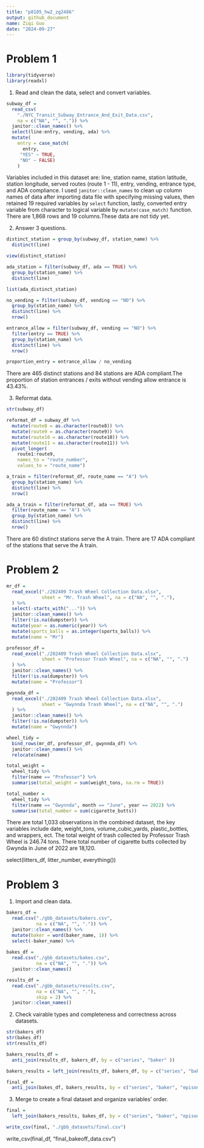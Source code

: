 ```yaml
---
title: "p8105_hw2_zg2486"
output: github_document
name: Ziqi Guo
date: "2024-09-27"
---
```


# Problem 1

```r
library(tidyverse)
library(readxl)
```

1. Read and clean the data, select and convert variables.
```r
subway_df = 
  read_csv(
    "./NYC_Transit_Subway_Entrance_And_Exit_Data.csv", 
    na = c("NA", "", ".")) %>% 
  janitor::clean_names() %>% 
  select(line:entry, vending, ada) %>% 
  mutate(
    entry = case_match(
      entry,
     "YES" ~ TRUE,
     "NO" ~ FALSE)
    ) 
```

Variables included in this dataset are: line, station name, station latitude, station longitude, served routes (route 1 - 11), entry, vending, entrance type, and ADA compliance. I used `janitor::clean_names` to clean up column names of data after importing data file with specifying missing values, then retained 19 required variables by `select` function, lastly, converted entry variable from character to logical variable by `mutate(case_match)` function. There are 1,868 rows and 19 columns.These data are not tidy yet.

2. Answer 3 questions.
```r
distinct_station = group_by(subway_df, station_name) %>% 
  distinct(line) 

view(distinct_station)

ada_station = filter(subway_df, ada == TRUE) %>% 
  group_by(station_name) %>% 
  distinct(line)

list(ada_distinct_station)

no_vending = filter(subway_df, vending == "NO") %>% 
  group_by(station_name) %>% 
  distinct(line) %>% 
  nrow()

entrance_allow = filter(subway_df, vending == "NO") %>% 
  filter(entry == TRUE) %>% 
  group_by(station_name) %>% 
  distinct(line) %>% 
  nrow()

proportion_entry = entrance_allow / no_vending
```
There are 465 distinct stations and 84 stations are ADA compliant.The proportion of station entrances / exits without vending allow entrance is 43.43%.

3. Reformat data.
```r
str(subway_df)

reformat_df = subway_df %>%
  mutate(route8 = as.character(route8)) %>% 
  mutate(route9 = as.character(route9)) %>% 
  mutate(route10 = as.character(route10)) %>% 
  mutate(route11 = as.character(route11)) %>% 
  pivot_longer(
    route1:route9,
    names_to = "route_number",
    values_to = "route_name")

a_train = filter(reformat_df, route_name == "A") %>% 
  group_by(station_name) %>% 
  distinct(line) %>% 
  nrow()

ada_a_train = filter(reformat_df, ada == TRUE) %>% 
  filter(route_name == "A") %>% 
  group_by(station_name) %>% 
  distinct(line) %>% 
  nrow()
```
There are 60 distinct stations serve the A train. There are 17 ADA compliant of the stations that serve the A train.



# Problem 2
```r
mr_df = 
  read_excel("./202409 Trash Wheel Collection Data.xlsx",
             sheet = "Mr. Trash Wheel", na = c("NA", "", "."),
  ) %>% 
  select(-starts_with("...")) %>% 
  janitor::clean_names() %>% 
  filter(!is.na(dumpster)) %>% 
  mutate(year = as.numeric(year)) %>% 
  mutate(sports_balls = as.integer(sports_balls)) %>% 
  mutate(name = "Mr") 

professor_df = 
  read_excel("./202409 Trash Wheel Collection Data.xlsx",
             sheet = "Professor Trash Wheel", na = c("NA", "", ".")
  ) %>% 
  janitor::clean_names() %>% 
  filter(!is.na(dumpster)) %>% 
  mutate(name = "Professor")

gwynnda_df = 
  read_excel("./202409 Trash Wheel Collection Data.xlsx",
             sheet = "Gwynnda Trash Wheel", na = c("NA", "", ".")
  ) %>% 
  janitor::clean_names() %>% 
  filter(!is.na(dumpster)) %>% 
  mutate(name = "Gwynnda")

wheel_tidy = 
  bind_rows(mr_df, professor_df, gwynnda_df) %>% 
  janitor::clean_names() %>% 
  relocate(name)

total_weight = 
  wheel_tidy %>% 
  filter(name == "Professor") %>% 
  summarise(total_weight = sum(weight_tons, na.rm = TRUE))

total_number = 
  wheel_tidy %>% 
  filter(name == "Gwynnda", month == "June", year == 2022) %>% 
  summarise(total_number = sum(cigarette_butts))

```
There are total 1,033 observations in the combined dataset, the key variables include date, weight_tons, volume_cubic_yards, plastic_bottles, and wrappers, ect. The total weight of trash collected by Professor Trash Wheel is 246.74 tons. There total number of cigarette butts collected by Gwynda in June of 2022 are 18,120.

select(litters_df, litter_number, everything())

# Problem 3
1. Import and clean data.
```r
bakers_df = 
  read.csv("./gbb_datasets/bakers.csv", 
           na = c("NA", "", ".")) %>% 
  janitor::clean_names() %>% 
  mutate(baker = word(baker_name, 1)) %>% 
  select(-baker_name) %>% 
  
bakes_df = 
  read.csv("./gbb_datasets/bakes.csv",
           na = c("NA", "", ".")) %>% 
  janitor::clean_names() 

results_df = 
  read.csv("./gbb_datasets/results.csv",
           na = c("NA", "", "."),
           skip = 2) %>% 
  janitor::clean_names() 
```

2. Check vairable types and completeness and correctness across datasets. 
```r
str(bakers_df)
str(bakes_df)
str(results_df)

bakers_results_df =
  anti_join(results_df, bakers_df, by = c("series", "baker" ))

bakers_results = left_join(results_df, bakers_df, by = c("series", "baker" ))

final_df = 
  anti_join(bakes_df, bakers_results, by = c("series", "baker", "episode"))
```

3. Merge to create a final dataset and organize variables' order.
```r
final = 
  left_join(bakers_results, bakes_df, by = c("series", "baker", "episode")) 

write_csv(final, "./gbb_datasets/final.csv")
```









write_csv(final_df, "final_bakeoff_data.csv")





